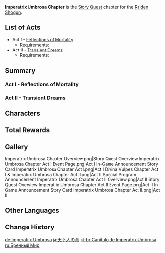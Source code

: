 {{Chapter Infobox
|image           = Imperatrix Umbrosa Chapter.png
|character       = Raiden Shogun
|type            = Story
|short           = Imperatrix Umbrosa
}}
'''Imperatrix Umbrosa Chapter''' is the [[Story Quest]] chapter for the [[Raiden Shogun]].

==List of Acts==
* Act I - [[Reflections of Mortality]]
** Requirements: {{Quest|40;1;Omnipresence Over Mortals|display=bullet|requirements=1}}
* Act II - [[Transient Dreams]]
** Requirements: {{Quest|40;1;Omnipresence Over Mortals|display=bullet|requirements=1}}

==Summary==
===Act I - Reflections of Mortality===
{{Main|Reflections of Mortality}}
{{Description|The Omnipresent God is a thing of the past, and yet the storm has not abated, and the scars on this land have not healed.<br>She remains deep within her personal plane, balancing "Eternity" and "Wishes" in her hands as if on a scale.<br>Go forth and try to open this god's heart to the images of the transient mortal realm.}}
{{Transclude|Reflections of Mortality|Summary}}

===Act II - Transient Dreams===
{{Main|Transient Dreams}}
{{Description|Adventurers have recently found [[Rifthounds]] attempting to destroy the root system of the [[Sacred Sakura]] near [[Mt. Yougou]].<br>Ferocious beasts, everything being destroyed, the humans fight valiantly &mdash; just as the Raiden Shogun remembers what happened during "that catastrophe."<br>"Where there is progress there must be loss."<br>By the time she had cut the darkness away then, she was already alone. But now...}}
{{Transclude|Transient Dreams|Summary}}

==Characters==
{{Character Appearances|type=Chapter}}

==Total Rewards==
{{Quest Rewards List}}

==Gallery==
<gallery>
Imperatrix Umbrosa Chapter Overview.png|Story Quest Overview
Imperatrix Umbrosa Chapter Act I Event Page.png|Act I In-Game Announcement
Story Card Imperatrix Umbrosa Chapter Act I.png|Act I
Divina Vulpes Chapter Act I & Imperatrix Umbrosa Chapter Act II.png|Act II Special Program Announcement
Imperatrix Umbrosa Chapter Act II Overview.png|Act II Story Quest Overview
Imperatrix Umbrosa Chapter Act II Event Page.png|Act II In-Game Announcement
Story Card Imperatrix Umbrosa Chapter Act II.png|Act II
</gallery>

==Other Languages==
{{Other Languages
|en       = Imperatrix Umbrosa Chapter
|zhs      = 天下人之章
|zhs_rm   = Tiānxiàrén zhī Zhāng
|zht      = 天下人之章
|zht_rm   = Tiānxiàrén zhī Zhāng
|zh_tl    = 
|ja       = 天下人の章
|ja_rm    = Tenkabito no Shou{{Assumed}}
|ja_tl    = Overlord Chapter
|ko       = {{tt|천하인|天下人}}의 {{tt|장|章}}
|ko_rm    = Cheonhain-ui Jang
|ko_tl    = Overlord Chapter
|es       = Imperatrix Umbrosa
|fr       = Imperatrix Umbrosa
|ru       = Бренный Мир
|ru_tl    = Mortal World
|th       = บทแห่งหนึ่งในใต้หล้า
|th_rm    = Bot Haeng Nueng Nai Tai La
|th_tl    = Chapter of the Greatest One
|vi       = Chương {{tt|Thiên Hạ Nhân|天下人}}
|vi_tl    = Overlord Chapter
|de       = Imperatrix Umbrosa
|id       = Chapter Imperatrix Umbrosa
|pt       = Capítulo de Imperatrix Umbrosa
|pt_tl    = 
|tr       = Gölgelerin İmparatoriçesi Bölümü
|tr_tl    = Empress of Shadows Chapter
|it       = Capitolo dell'Imperatrix Umbrosa
|it_tl    = 
}}

==Change History==
{{Change History|2.1}}

[[de:Imperatrix Umbrosa]]
[[ja:天下人の章]]
[[pt-br:Capítulo de Imperatrix Umbrosa]]
[[ru:Бренный Мир]]
